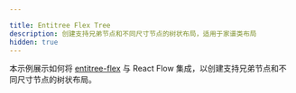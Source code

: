 ```yaml
---

title: Entitree Flex Tree
description: 创建支持兄弟节点和不同尺寸节点的树状布局，适用于家谱类布局
hidden: true
---
```


本示例展示如何将 [entitree-flex](https://github.com/codeledge/entitree-flex) 与 React Flow 集成，以创建支持兄弟节点和不同尺寸节点的树状布局。

<RemoteCodeViewer route="examples/layout/entitree-flex" framework="react" />